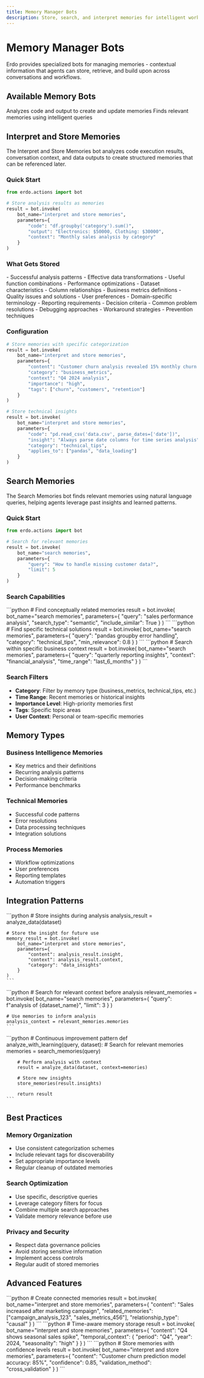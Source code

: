 ```yaml
---
title: Memory Manager Bots
description: Store, search, and interpret memories for intelligent workflows
---
```


# Memory Manager Bots

Erdo provides specialized bots for managing memories - contextual information that agents can store, retrieve, and build upon across conversations and workflows.

## Available Memory Bots

<CardGroup cols={2}>
  <Card
    title="Interpret and Store Memories"
    icon="brain"
    href="#interpret-and-store-memories"
  >
    Analyzes code and output to create and update memories
  </Card>
  <Card title="Search Memories" icon="magnifying-glass" href="#search-memories">
    Finds relevant memories using intelligent queries
  </Card>
</CardGroup>

## Interpret and Store Memories

The Interpret and Store Memories bot analyzes code execution results, conversation context, and data outputs to create structured memories that can be referenced later.

### Quick Start

```python
from erdo.actions import bot

# Store analysis results as memories
result = bot.invoke(
    bot_name="interpret and store memories",
    parameters={
        "code": "df.groupby('category').sum()",
        "output": "Electronics: $50000, Clothing: $30000",
        "context": "Monthly sales analysis by category"
    }
)
```

### What Gets Stored

<AccordionGroup>
  <Accordion title="Code Insights">
    - Successful analysis patterns - Effective data transformations - Useful
    function combinations - Performance optimizations
  </Accordion>
  <Accordion title="Data Patterns">
    - Dataset characteristics - Column relationships - Business metrics
    definitions - Quality issues and solutions
  </Accordion>
  <Accordion title="Business Context">
    - User preferences - Domain-specific terminology - Reporting requirements -
    Decision criteria
  </Accordion>
  <Accordion title="Error Solutions">
    - Common problem resolutions - Debugging approaches - Workaround strategies
    - Prevention techniques
  </Accordion>
</AccordionGroup>

### Configuration

```python
# Store memories with specific categorization
result = bot.invoke(
    bot_name="interpret and store memories",
    parameters={
        "content": "Customer churn analysis revealed 15% monthly churn rate",
        "category": "business_metrics",
        "context": "Q4 2024 analysis",
        "importance": "high",
        "tags": ["churn", "customers", "retention"]
    }
)

# Store technical insights
result = bot.invoke(
    bot_name="interpret and store memories",
    parameters={
        "code": "pd.read_csv('data.csv', parse_dates=['date'])",
        "insight": "Always parse date columns for time series analysis",
        "category": "technical_tips",
        "applies_to": ["pandas", "data_loading"]
    }
)
```

## Search Memories

The Search Memories bot finds relevant memories using natural language queries, helping agents leverage past insights and learned patterns.

### Quick Start

```python
from erdo.actions import bot

# Search for relevant memories
result = bot.invoke(
    bot_name="search memories",
    parameters={
        "query": "How to handle missing customer data?",
        "limit": 5
    }
)
```

### Search Capabilities

<Tabs>
  <Tab title="Semantic Search">
    ```python
    # Find conceptually related memories
    result = bot.invoke(
        bot_name="search memories",
        parameters={
            "query": "sales performance analysis",
            "search_type": "semantic",
            "include_similar": True
        }
    )
    ```
  </Tab>
  <Tab title="Technical Search">
    ```python
    # Find specific technical solutions
    result = bot.invoke(
        bot_name="search memories",
        parameters={
            "query": "pandas groupby error handling",
            "category": "technical_tips",
            "min_relevance": 0.8
        }
    )
    ```
  </Tab>
  <Tab title="Context-Aware Search">
    ```python
    # Search within specific business context
    result = bot.invoke(
        bot_name="search memories",
        parameters={
            "query": "quarterly reporting insights",
            "context": "financial_analysis",
            "time_range": "last_6_months"
        }
    )
    ```
  </Tab>
</Tabs>

### Search Filters

- **Category**: Filter by memory type (business_metrics, technical_tips, etc.)
- **Time Range**: Recent memories or historical insights
- **Importance Level**: High-priority memories first
- **Tags**: Specific topic areas
- **User Context**: Personal or team-specific memories

## Memory Types

### Business Intelligence Memories

- Key metrics and their definitions
- Recurring analysis patterns
- Decision-making criteria
- Performance benchmarks

### Technical Memories

- Successful code patterns
- Error resolutions
- Data processing techniques
- Integration solutions

### Process Memories

- Workflow optimizations
- User preferences
- Reporting templates
- Automation triggers

## Integration Patterns

<AccordionGroup>
  <Accordion title="Agent Workflows">
    ```python
    # Store insights during analysis
    analysis_result = analyze_data(dataset)

    # Store the insight for future use
    memory_result = bot.invoke(
        bot_name="interpret and store memories",
        parameters={
            "content": analysis_result.insight,
            "context": analysis_result.context,
            "category": "data_insights"
        }
    )
    ```

  </Accordion>
  <Accordion title="Context Building">
    ```python
    # Search for relevant context before analysis
    relevant_memories = bot.invoke(
        bot_name="search memories",
        parameters={
            "query": f"analysis of {dataset_name}",
            "limit": 3
        }
    )

    # Use memories to inform analysis
    analysis_context = relevant_memories.memories
    ```

  </Accordion>
  <Accordion title="Learning Loops">
    ```python
    # Continuous improvement pattern
    def analyze_with_learning(query, dataset):
        # Search for relevant memories
        memories = search_memories(query)

        # Perform analysis with context
        result = analyze_data(dataset, context=memories)

        # Store new insights
        store_memories(result.insights)

        return result
    ```

  </Accordion>
</AccordionGroup>

## Best Practices

### Memory Organization

- Use consistent categorization schemes
- Include relevant tags for discoverability
- Set appropriate importance levels
- Regular cleanup of outdated memories

### Search Optimization

- Use specific, descriptive queries
- Leverage category filters for focus
- Combine multiple search approaches
- Validate memory relevance before use

### Privacy and Security

- Respect data governance policies
- Avoid storing sensitive information
- Implement access controls
- Regular audit of stored memories

## Advanced Features

<Tabs>
  <Tab title="Memory Relationships">
    ```python
    # Create connected memories
    result = bot.invoke(
        bot_name="interpret and store memories",
        parameters={
            "content": "Sales increased after marketing campaign",
            "related_memories": ["campaign_analysis_123", "sales_metrics_456"],
            "relationship_type": "causal"
        }
    )
    ```
  </Tab>
  <Tab title="Temporal Context">
    ```python
    # Time-aware memory storage
    result = bot.invoke(
        bot_name="interpret and store memories",
        parameters={
            "content": "Q4 shows seasonal sales spike",
            "temporal_context": {
                "period": "Q4",
                "year": 2024,
                "seasonality": "high"
            }
        }
    )
    ```
  </Tab>
  <Tab title="Confidence Scoring">
    ```python
    # Store memories with confidence levels
    result = bot.invoke(
        bot_name="interpret and store memories",
        parameters={
            "content": "Customer churn prediction model accuracy: 85%",
            "confidence": 0.85,
            "validation_method": "cross_validation"
        }
    )
    ```
  </Tab>
</Tabs>
